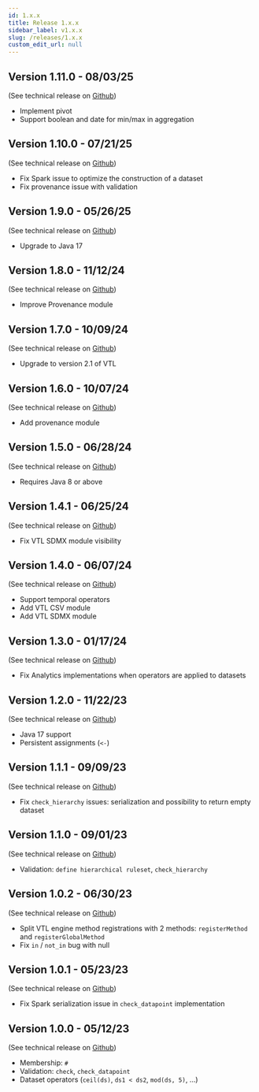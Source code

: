 ```yaml
---
id: 1.x.x
title: Release 1.x.x
sidebar_label: v1.x.x
slug: /releases/1.x.x
custom_edit_url: null
---
```


## Version 1.11.0 - 08/03/25

(See technical release on [Github](https://github.com/InseeFr/Trevas/releases/tag/v1.11.0))

- Implement pivot
- Support boolean and date for min/max in aggregation

## Version 1.10.0 - 07/21/25

(See technical release on [Github](https://github.com/InseeFr/Trevas/releases/tag/v1.10.0))

- Fix Spark issue to optimize the construction of a dataset
- Fix provenance issue with validation

## Version 1.9.0 - 05/26/25

(See technical release on [Github](https://github.com/InseeFr/Trevas/releases/tag/v1.9.0))

- Upgrade to Java 17

## Version 1.8.0 - 11/12/24

(See technical release on [Github](https://github.com/InseeFr/Trevas/releases/tag/v1.8.0))

- Improve Provenance module

## Version 1.7.0 - 10/09/24

(See technical release on [Github](https://github.com/InseeFr/Trevas/releases/tag/v1.7.0))

- Upgrade to version 2.1 of VTL

## Version 1.6.0 - 10/07/24

(See technical release on [Github](https://github.com/InseeFr/Trevas/releases/tag/v1.6.0))

- Add provenance module

## Version 1.5.0 - 06/28/24

(See technical release on [Github](https://github.com/InseeFr/Trevas/releases/tag/v1.5.0))

- Requires Java 8 or above

## Version 1.4.1 - 06/25/24

(See technical release on [Github](https://github.com/InseeFr/Trevas/releases/tag/v1.4.1))

- Fix VTL SDMX module visibility

## Version 1.4.0 - 06/07/24

(See technical release on [Github](https://github.com/InseeFr/Trevas/releases/tag/v1.4.0))

- Support temporal operators
- Add VTL CSV module
- Add VTL SDMX module

## Version 1.3.0 - 01/17/24

(See technical release on [Github](https://github.com/InseeFr/Trevas/releases/tag/v1.3.0))

- Fix Analytics implementations when operators are applied to datasets

## Version 1.2.0 - 11/22/23

(See technical release on [Github](https://github.com/InseeFr/Trevas/releases/tag/v1.2.0))

- Java 17 support
- Persistent assignments (`<-`)

## Version 1.1.1 - 09/09/23

(See technical release on [Github](https://github.com/InseeFr/Trevas/releases/tag/v1.1.1))

- Fix `check_hierarchy` issues: serialization and possibility to return empty dataset

## Version 1.1.0 - 09/01/23

(See technical release on [Github](https://github.com/InseeFr/Trevas/releases/tag/v1.1.0))

- Validation: `define hierarchical ruleset`, `check_hierarchy`

## Version 1.0.2 - 06/30/23

(See technical release on [Github](https://github.com/InseeFr/Trevas/releases/tag/v1.0.2))

- Split VTL engine method registrations with 2 methods: `registerMethod` and `registerGlobalMethod`
- Fix `in` / `not_in` bug with null

## Version 1.0.1 - 05/23/23

(See technical release on [Github](https://github.com/InseeFr/Trevas/releases/tag/v1.0.1))

- Fix Spark serialization issue in `check_datapoint` implementation

## Version 1.0.0 - 05/12/23

(See technical release on [Github](https://github.com/InseeFr/Trevas/releases/tag/v1.0.0))

- Membership: `#`
- Validation: `check`, `check_datapoint`
- Dataset operators (`ceil(ds)`, `ds1 < ds2`, `mod(ds, 5)`, ...)
